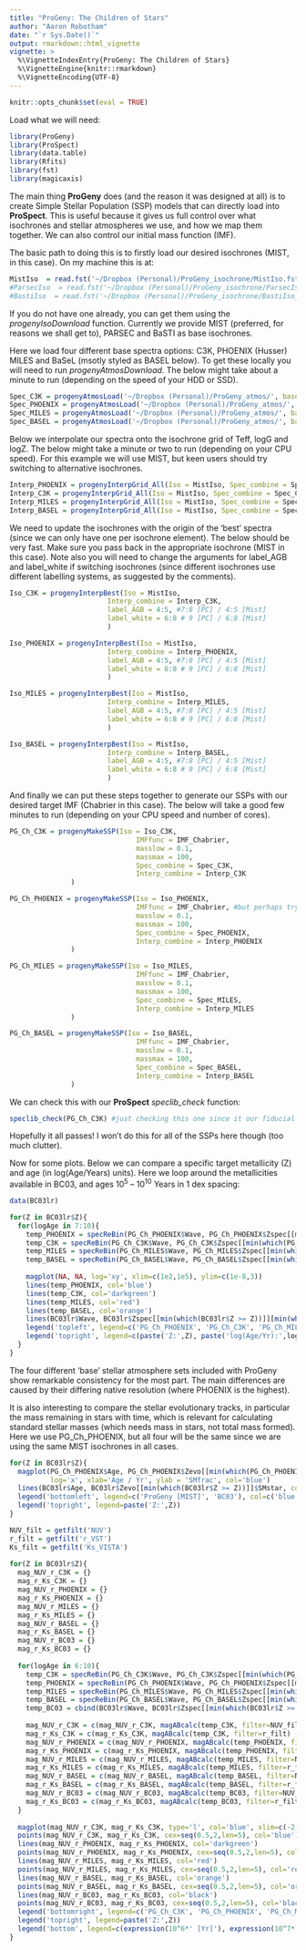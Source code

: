 ```yaml
---
title: "ProGeny: The Children of Stars"
author: "Aaron Robotham"
date: "`r Sys.Date()`"
output: rmarkdown::html_vignette
vignette: >
  %\VignetteIndexEntry{ProGeny: The Children of Stars}
  %\VignetteEngine{knitr::rmarkdown}
  %\VignetteEncoding{UTF-8}
---
```


```r
knitr::opts_chunk$set(eval = TRUE)
```

Load what we will need:

```r
library(ProGeny)
library(ProSpect)
library(data.table)
library(Rfits)
library(fst)
library(magicaxis)
```

The main thing **ProGeny** does (and the reason it was designed at all) is to create Simple Stellar Population (SSP) models that can directly load into **ProSpect**. This is useful because it gives us full control over what isochrones and stellar atmospheres we use, and how we map them together. We can also control our initial mass function (IMF).

The basic path to doing this is to firstly load our desired isochrones (MIST, in this case). On my machine this is at:

```r
MistIso  = read.fst('~/Dropbox (Personal)/ProGeny_isochrone/MistIso.fst', as.data.table=TRUE)
#ParsecIso  = read.fst('~/Dropbox (Personal)/ProGeny_isochrone/ParsecIso.fst')
#BastiIso  = read.fst('~/Dropbox (Personal)/ProGeny_isochrone/BastiIso_New.fst')
```

If you do not have one already, you can get them using the *progenyIsoDownload* function. Currently we provide MIST (preferred, for reasons we shall get to), PARSEC and BaSTI as base isochrones.

Here we load four different base spectra options: C3K, PHOENIX (Husser) MILES and BaSeL (msotly styled as BASEL below). To get these locally you will need to run *progenyAtmosDownload*. The below might take about a minute to run (depending on the speed of your HDD or SSD).

```r
Spec_C3K = progenyAtmosLoad('~/Dropbox (Personal)/ProGeny_atmos/', base='combine_C3K_conroy')
Spec_PHOENIX = progenyAtmosLoad('~/Dropbox (Personal)/ProGeny_atmos/', base='combine_PHOENIX_husser')
Spec_MILES = progenyAtmosLoad('~/Dropbox (Personal)/ProGeny_atmos/', base='combine_MILES_vazdekis')
Spec_BASEL = progenyAtmosLoad('~/Dropbox (Personal)/ProGeny_atmos/', base='combine_BASEL_wlbc')
```

Below we interpolate our spectra onto the isochrone grid of Teff, logG and logZ. The below might take a minute or two to run (depending on your CPU speed). For this example we will use MIST, but keen users should try switching to alternative isochrones.

```r
Interp_PHOENIX = progenyInterpGrid_All(Iso = MistIso, Spec_combine = Spec_PHOENIX)
Interp_C3K = progenyInterpGrid_All(Iso = MistIso, Spec_combine = Spec_C3K)
Interp_MILES = progenyInterpGrid_All(Iso = MistIso, Spec_combine = Spec_MILES)
Interp_BASEL = progenyInterpGrid_All(Iso = MistIso, Spec_combine = Spec_BASEL)
```

We need to update the isochrones with the origin of the 'best' spectra (since we can only have one per isochrone element). The below should be very fast. Make sure you pass back in the appropriate isochrone (MIST in this case). Note also you will need to change the arguments for label_AGB and label_white if switching isochrones (since different isochrones use different labelling systems, as suggested by the comments).

```r
Iso_C3K = progenyInterpBest(Iso = MistIso,
                        Interp_combine = Interp_C3K,
                        label_AGB = 4:5, #7:8 [PC] / 4:5 [Mist]
                        label_white = 6:8 # 9 [PC] / 6:8 [Mist]
                        )

Iso_PHOENIX = progenyInterpBest(Iso = MistIso,
                        Interp_combine = Interp_PHOENIX,
                        label_AGB = 4:5, #7:8 [PC] / 4:5 [Mist]
                        label_white = 6:8 # 9 [PC] / 6:8 [Mist]
                        )

Iso_MILES = progenyInterpBest(Iso = MistIso,
                        Interp_combine = Interp_MILES,
                        label_AGB = 4:5, #7:8 [PC] / 4:5 [Mist]
                        label_white = 6:8 # 9 [PC] / 6:8 [Mist]
                        )

Iso_BASEL = progenyInterpBest(Iso = MistIso,
                        Interp_combine = Interp_BASEL,
                        label_AGB = 4:5, #7:8 [PC] / 4:5 [Mist]
                        label_white = 6:8 # 9 [PC] / 6:8 [Mist]
                        )
```

And finally we can put these steps together to generate our SSPs with our desired target IMF (Chabrier in this case). The below will take a good few minutes to run (depending on your CPU speed and number of cores).

```r
PG_Ch_C3K = progenyMakeSSP(Iso = Iso_C3K,
                               IMFfunc = IMF_Chabrier,
                               masslow = 0.1,
                               massmax = 100,
                               Spec_combine = Spec_C3K,
                               Interp_combine = Interp_C3K
               )

PG_Ch_PHOENIX = progenyMakeSSP(Iso = Iso_PHOENIX,
                               IMFfunc = IMF_Chabrier, #but perhaps try IMF_Kroupa or IMF_kroupa
                               masslow = 0.1,
                               massmax = 100,
                               Spec_combine = Spec_PHOENIX,
                               Interp_combine = Interp_PHOENIX
               )

PG_Ch_MILES = progenyMakeSSP(Iso = Iso_MILES,
                               IMFfunc = IMF_Chabrier,
                               masslow = 0.1,
                               massmax = 100,
                               Spec_combine = Spec_MILES,
                               Interp_combine = Interp_MILES
               )

PG_Ch_BASEL = progenyMakeSSP(Iso = Iso_BASEL,
                               IMFfunc = IMF_Chabrier,
                               masslow = 0.1,
                               massmax = 100,
                               Spec_combine = Spec_BASEL,
                               Interp_combine = Interp_BASEL
               )
```

We can check this with our **ProSpect** *speclib_check* function:

```r
speclib_check(PG_Ch_C3K) #just checking this one since it our fiducial SSP
```

Hopefully it all passes! I won't do this for all of the SSPs here though (too much clutter).

Now for some plots. Below we can compare a specific target metallicity (Z) and age (in log(Age/Years) units). Here we loop around the metallicities available in BC03, and ages 10^5^ -- 10^10^ Years in 1 dex spacing:

```r
data(BC03lr)

for(Z in BC03lr$Z){
  for(logAge in 7:10){
    temp_PHOENIX = specReBin(PG_Ch_PHOENIX$Wave, PG_Ch_PHOENIX$Zspec[[min(which(PG_Ch_PHOENIX$Z >= Z))]][min(which(PG_Ch_PHOENIX$Age >= 10^logAge)),], BC03lr$Wave)
    temp_C3K = specReBin(PG_Ch_C3K$Wave, PG_Ch_C3K$Zspec[[min(which(PG_Ch_C3K$Z >= Z))]][min(which(PG_Ch_C3K$Age >= 10^logAge)),], BC03lr$Wave)
    temp_MILES = specReBin(PG_Ch_MILES$Wave, PG_Ch_MILES$Zspec[[min(which(PG_Ch_MILES$Z >= Z))]][min(which(PG_Ch_MILES$Age >= 10^logAge)),], BC03lr$Wave)
    temp_BASEL = specReBin(PG_Ch_BASEL$Wave, PG_Ch_BASEL$Zspec[[min(which(PG_Ch_BASEL$Z >= Z))]][min(which(PG_Ch_BASEL$Age >= 10^logAge)),], BC03lr$Wave)
    
    magplot(NA, NA, log='xy', xlim=c(1e2,1e5), ylim=c(1e-8,3))
    lines(temp_PHOENIX, col='blue')
    lines(temp_C3K, col='darkgreen')
    lines(temp_MILES, col='red')
    lines(temp_BASEL, col='orange')
    lines(BC03lr$Wave, BC03lr$Zspec[[min(which(BC03lr$Z >= Z))]][min(which(BC03lr$Age >= 10^logAge)),], col='black')
    legend('topleft', legend=c('PG_Ch_PHOENIX', 'PG_Ch_C3K', 'PG_Ch_MILES', 'PG_Ch_BASEL', 'BC03'), col=c('blue', 'darkgreen', 'red', 'orange', 'black'), lty=1)
    legend('topright', legend=c(paste('Z:',Z), paste('log(Age/Yr):',logAge)))
  }
}
```

The four different 'base' stellar atmosphere sets included with ProGeny show remarkable consistency for the most part. The main differences are caused by their differing native resolution (where PHOENIX is the highest).

It is also interesting to compare the stellar evolutionary tracks, in particular the mass remaining in stars with time, which is relevant for calculating standard stellar masses (which needs mass in stars, not total mass formed). Here we use PG_Ch_PHOENIX, but all four will be the same since we are using the same MIST isochrones in all cases.

```r
for(Z in BC03lr$Z){
  magplot(PG_Ch_PHOENIX$Age, PG_Ch_PHOENIX$Zevo[[min(which(PG_Ch_PHOENIX$Z >= Z))]]$SMstar, type='l', ylim=c(0,1),
          log='x', xlab='Age / Yr', ylab = 'SMfrac', col='blue')
  lines(BC03lr$Age, BC03lr$Zevo[[min(which(BC03lr$Z >= Z))]]$SMstar, col='black')
  legend('bottomleft', legend=c('ProGeny [MIST]', 'BC03'), col=c('blue', 'black'), lty=1)
  legend('topright', legend=paste('Z:',Z))
}
```

```r
NUV_filt = getfilt('NUV')
r_filt = getfilt('r_VST')
Ks_filt = getfilt('Ks_VISTA')
    
for(Z in BC03lr$Z){
  mag_NUV_r_C3K = {}
  mag_r_Ks_C3K = {}
  mag_NUV_r_PHOENIX = {}
  mag_r_Ks_PHOENIX = {}
  mag_NUV_r_MILES = {}
  mag_r_Ks_MILES = {}
  mag_NUV_r_BASEL = {}
  mag_r_Ks_BASEL = {}
  mag_NUV_r_BC03 = {}
  mag_r_Ks_BC03 = {}
  
  for(logAge in 6:10){
    temp_C3K = specReBin(PG_Ch_C3K$Wave, PG_Ch_C3K$Zspec[[min(which(PG_Ch_C3K$Z >= Z))]][min(which(PG_Ch_C3K$Age >= 10^logAge)),], BC03lr$Wave)
    temp_PHOENIX = specReBin(PG_Ch_PHOENIX$Wave, PG_Ch_PHOENIX$Zspec[[min(which(PG_Ch_PHOENIX$Z >= Z))]][min(which(PG_Ch_PHOENIX$Age >= 10^logAge)),], BC03lr$Wave)
    temp_MILES = specReBin(PG_Ch_MILES$Wave, PG_Ch_MILES$Zspec[[min(which(PG_Ch_MILES$Z >= Z))]][min(which(PG_Ch_MILES$Age >= 10^logAge)),], BC03lr$Wave)
    temp_BASEL = specReBin(PG_Ch_BASEL$Wave, PG_Ch_BASEL$Zspec[[min(which(PG_Ch_BASEL$Z >= Z))]][min(which(PG_Ch_BASEL$Age >= 10^logAge)),], BC03lr$Wave)
    temp_BC03 = cbind(BC03lr$Wave, BC03lr$Zspec[[min(which(BC03lr$Z >= Z))]][min(which(BC03lr$Age >= 10^logAge)),])
    
    mag_NUV_r_C3K = c(mag_NUV_r_C3K, magABcalc(temp_C3K, filter=NUV_filt) - magABcalc(temp_C3K, filter=r_filt))
    mag_r_Ks_C3K = c(mag_r_Ks_C3K, magABcalc(temp_C3K, filter=r_filt) - magABcalc(temp_C3K, filter=Ks_filt))
    mag_NUV_r_PHOENIX = c(mag_NUV_r_PHOENIX, magABcalc(temp_PHOENIX, filter=NUV_filt) - magABcalc(temp_PHOENIX, filter=r_filt))
    mag_r_Ks_PHOENIX = c(mag_r_Ks_PHOENIX, magABcalc(temp_PHOENIX, filter=r_filt) - magABcalc(temp_PHOENIX, filter=Ks_filt))
    mag_NUV_r_MILES = c(mag_NUV_r_MILES, magABcalc(temp_MILES, filter=NUV_filt) - magABcalc(temp_MILES, filter=r_filt))
    mag_r_Ks_MILES = c(mag_r_Ks_MILES, magABcalc(temp_MILES, filter=r_filt) - magABcalc(temp_MILES, filter=Ks_filt))
    mag_NUV_r_BASEL = c(mag_NUV_r_BASEL, magABcalc(temp_BASEL, filter=NUV_filt) - magABcalc(temp_BASEL, filter=r_filt))
    mag_r_Ks_BASEL = c(mag_r_Ks_BASEL, magABcalc(temp_BASEL, filter=r_filt) - magABcalc(temp_BASEL, filter=Ks_filt))
    mag_NUV_r_BC03 = c(mag_NUV_r_BC03, magABcalc(temp_BC03, filter=NUV_filt) - magABcalc(temp_BC03, filter=r_filt))
    mag_r_Ks_BC03 = c(mag_r_Ks_BC03, magABcalc(temp_BC03, filter=r_filt) - magABcalc(temp_BC03, filter=Ks_filt))
  }
  
  magplot(mag_NUV_r_C3K, mag_r_Ks_C3K, type='l', col='blue', xlim=c(-2,8), ylim=c(-2.5,2), xlab='NUV - r', ylab='r - Ks')
  points(mag_NUV_r_C3K, mag_r_Ks_C3K, cex=seq(0.5,2,len=5), col='blue')
  lines(mag_NUV_r_PHOENIX, mag_r_Ks_PHOENIX, col='darkgreen')
  points(mag_NUV_r_PHOENIX, mag_r_Ks_PHOENIX, cex=seq(0.5,2,len=5), col='darkgreen')
  lines(mag_NUV_r_MILES, mag_r_Ks_MILES, col='red')
  points(mag_NUV_r_MILES, mag_r_Ks_MILES, cex=seq(0.5,2,len=5), col='red')
  lines(mag_NUV_r_BASEL, mag_r_Ks_BASEL, col='orange')
  points(mag_NUV_r_BASEL, mag_r_Ks_BASEL, cex=seq(0.5,2,len=5), col='orange')
  lines(mag_NUV_r_BC03, mag_r_Ks_BC03, col='black')
  points(mag_NUV_r_BC03, mag_r_Ks_BC03, cex=seq(0.5,2,len=5), col='black')
  legend('bottomright', legend=c('PG_Ch_C3K', 'PG_Ch_PHOENIX', 'PG_Ch_MILES', 'PG_Ch_BASEL', 'BC03'), col=c('blue', 'darkgreen', 'red', 'orange', 'black'), lty=1)
  legend('topright', legend=paste('Z:',Z))
  legend('bottom', legend=c(expression(10^6*' [Yr]'), expression(10^7*' [Yr]'), expression(10^8*' [Yr]'), expression(10^9*' [Yr]'), expression(10^10*' [Yr]')), pt.cex=seq(0.5,2,len=5), pch=1)
}
```
